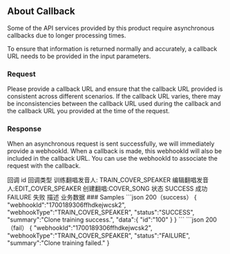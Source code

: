 ## About Callback

<p>Some of the API services provided by this product require asynchronous callbacks due to longer processing times.</p>
<p>To ensure that information is returned normally and accurately, a callback URL needs to be provided in the input parameters.</p>

### Request
Please provide a callback URL and ensure that the callback URL provided is consistent across different scenarios. If the callback URL varies, there may be inconsistencies between the callback URL used during the callback and the callback URL you provided at the time of the request.

### Response
When an asynchronous request is sent successfully, we will immediately provide a webhookId. When a callback is made, this webhookId will also be included in the callback URL. You can use the webhookId to associate the request with the callback.

<ResponseField name="webhookId" type="string">
  回调 id
</ResponseField>

<ResponseField name="webhookType" type="string" >
  回调类型
  训练翻唱发音人: TRAIN_COVER_SPEAKER
  编辑翻唱发音人:EDIT_COVER_SPEAKER
  创建翻唱:COVER_SONG
</ResponseField>

<ResponseField name="status" type="string" >
  状态 SUCCESS 成功
  FAILURE 失败
</ResponseField>

<ResponseField name="summary" type="string" >
描述
</ResponseField>

<ResponseField name="data" type="Object" >
  业务数据
</ResponseField>
### Samples
```json  200（success）
{
    "webhookId":"1700189306ffhdkejwcsk2",
    "webhookType":"TRAIN_COVER_SPEAKER",    
    "status":"SUCCESS",  
    "summary":"Clone training success.",  
    "data":{
        "id":"100"
    }
}
```
```json  200（fail）
{
    "webhookId":"1700189306ffhdkejwcsk2",
    "webhookType":"TRAIN_COVER_SPEAKER",    
    "status":"FAILURE",  
    "summary":"Clone training failed."
}